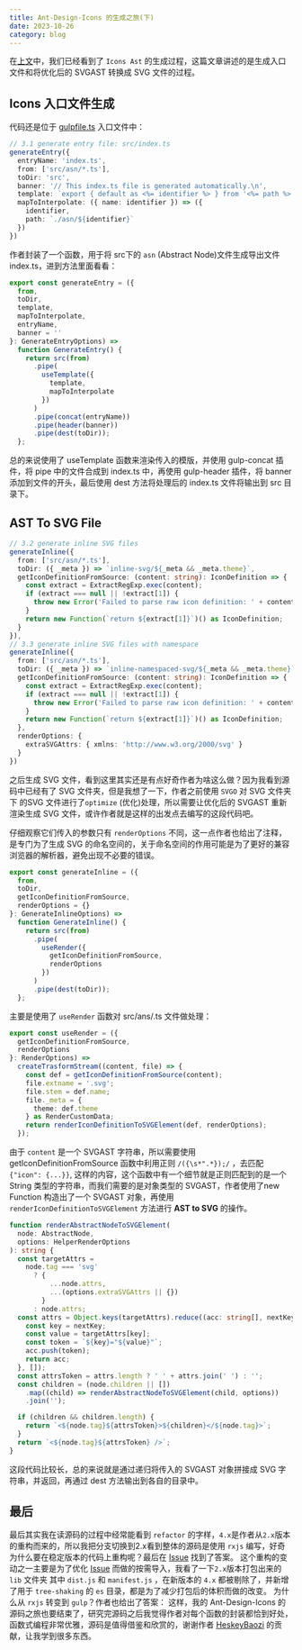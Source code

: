 ```yaml
---
title: Ant-Design-Icons 的生成之旅(下)
date: 2023-10-26
category: blog
---
```


在[上文](https://kanmalu.com/blog/ant-design-icons-part-one/)中，我们已经看到了 `Icons Ast` 的生成过程，这篇文章讲述的是生成入口文件和将优化后的 SVGAST 转换成 SVG 文件的过程。

## Icons 入口文件生成
代码还是位于 [gulpfile.ts](https://github.com/ant-design/ant-design-icons/blob/master/packages/icons-svg/gulpfile.ts) 入口文件中：

```ts {2}
// 3.1 generate entry file: src/index.ts
generateEntry({
  entryName: 'index.ts',
  from: ['src/asn/*.ts'],
  toDir: 'src',
  banner: '// This index.ts file is generated automatically.\n',
  template: `export { default as <%= identifier %> } from '<%= path %>';`,
  mapToInterpolate: ({ name: identifier }) => ({
    identifier,
    path: `./asn/${identifier}`
  })
})
```

作者封装了一个函数，用于将 src下的 `asn` (Abstract Node)文件生成导出文件 index.ts，进到方法里面看看：

```ts
export const generateEntry = ({
  from,
  toDir,
  template,
  mapToInterpolate,
  entryName,
  banner = ''
}: GenerateEntryOptions) =>
  function GenerateEntry() {
    return src(from)
      .pipe(
        useTemplate({
          template,
          mapToInterpolate
        })
      )
      .pipe(concat(entryName))
      .pipe(header(banner))
      .pipe(dest(toDir));
  };
```
总的来说使用了 useTemplate 函数来渲染传入的模版，并使用 gulp-concat 插件，将 pipe 中的文件合成到 index.ts 中，再使用 gulp-header 插件，将 banner 添加到文件的开头，最后使用 dest 方法将处理后的 index.ts 文件将输出到 src 目录下。

## AST To SVG File

```ts
// 3.2 generate inline SVG files
generateInline({
  from: ['src/asn/*.ts'],
  toDir: ({ _meta }) => `inline-svg/${_meta && _meta.theme}`,
  getIconDefinitionFromSource: (content: string): IconDefinition => {
    const extract = ExtractRegExp.exec(content);
    if (extract === null || !extract[1]) {
      throw new Error('Failed to parse raw icon definition: ' + content);
    }
    return new Function(`return ${extract[1]}`)() as IconDefinition;
  }
}),
// 3.3 generate inline SVG files with namespace
generateInline({
  from: ['src/asn/*.ts'],
  toDir: ({ _meta }) => `inline-namespaced-svg/${_meta && _meta.theme}`,
  getIconDefinitionFromSource: (content: string): IconDefinition => {
    const extract = ExtractRegExp.exec(content);
    if (extract === null || !extract[1]) {
      throw new Error('Failed to parse raw icon definition: ' + content);
    }
    return new Function(`return ${extract[1]}`)() as IconDefinition;
  },
  renderOptions: {
    extraSVGAttrs: { xmlns: 'http://www.w3.org/2000/svg' }
  }
})
```

之后生成 SVG 文件，看到这里其实还是有点好奇作者为啥这么做？因为我看到源码中已经有了 SVG 文件夹，但是我想了一下，作者之前使用 `SVGO` 对 SVG 文件夹下 的SVG 文件进行了`optimize` (优化)处理，所以需要让优化后的 SVGAST 重新渲染生成 SVG 文件，或许作者就是这样的出发点去编写的这段代码吧。

仔细观察它们传入的参数只有 `renderOptions` 不同，这一点作者也给出了注释，是专门为了生成 SVG 的命名空间的，关于命名空间的作用可能是为了更好的兼容浏览器的解析器，避免出现不必要的错误。

```ts
export const generateInline = ({
  from,
  toDir,
  getIconDefinitionFromSource,
  renderOptions = {}
}: GenerateInlineOptions) =>
  function GenerateInline() {
    return src(from)
      .pipe(
        useRender({
          getIconDefinitionFromSource,
          renderOptions
        })
      )
      .pipe(dest(toDir));
  };
```

主要是使用了 `useRender` 函数对 src/ans/.ts 文件做处理：

```ts
export const useRender = ({
  getIconDefinitionFromSource,
  renderOptions
}: RenderOptions) =>
  createTrasformStream((content, file) => {
    const def = getIconDefinitionFromSource(content);
    file.extname = '.svg';
    file.stem = def.name;
    file._meta = {
      theme: def.theme
    } as RenderCustomData;
    return renderIconDefinitionToSVGElement(def, renderOptions);
  });
```
由于 `content` 是一个 SVGAST 字符串，所以需要使用 getIconDefinitionFromSource 函数中利用正则 `/({\s*".*});/` ，去匹配 `{"icon": {...}}`, 这样的内容，这个函数中有一个细节就是正则匹配到的是一个 String 类型的字符串，而我们需要的是对象类型的 SVGAST，作者使用了new Function 构造出了一个 SVGAST 对象，再使用 `renderIconDefinitionToSVGElement` 方法进行 **AST to SVG** 的操作。

```ts
function renderAbstractNodeToSVGElement(
  node: AbstractNode,
  options: HelperRenderOptions
): string {
  const targetAttrs =
    node.tag === 'svg'
      ? {
          ...node.attrs,
          ...(options.extraSVGAttrs || {})
        }
      : node.attrs;
  const attrs = Object.keys(targetAttrs).reduce((acc: string[], nextKey) => {
    const key = nextKey;
    const value = targetAttrs[key];
    const token = `${key}="${value}"`;
    acc.push(token);
    return acc;
  }, []);
  const attrsToken = attrs.length ? ' ' + attrs.join(' ') : '';
  const children = (node.children || [])
    .map((child) => renderAbstractNodeToSVGElement(child, options))
    .join('');

  if (children && children.length) {
    return `<${node.tag}${attrsToken}>${children}</${node.tag}>`;
  }
  return `<${node.tag}${attrsToken} />`;
}
```

这段代码比较长，总的来说就是通过递归将传入的 SVGAST 对象拼接成 SVG 字符串，并返回，再通过 dest 方法输出到各自的目录中。

## 最后
最后其实我在读源码的过程中经常能看到 `refactor` 的字样，`4.x`是作者从`2.x`版本的重构而来的，所以我把分支切换到2.x看到整体的源码是使用 `rxjs` 编写，好奇为什么要在稳定版本的代码上重构呢？最后在 [Issue](https://github.com/ant-design/ant-design-icons/issues/104) 找到了答案。
<ImagePreview src='/img/icons1.png' />
这个重构的变动之一主要是为了优化 [Issue](https://github.com/vueComponent/ant-design-vue/issues/1109) 而做的按需导入，我看了一下`2.x`版本打包出来的 `lib` 文件夹
<ImagePreview src='/img/icons2.png' />
其中 `dist.js` 和 `manifest.js` ，在新版本的 `4.x` 都被剔除了，并新增了用于 `tree-shaking` 的 `es` 目录，都是为了减少打包后的体积而做的改变。
为什么从 `rxjs` 转变到 `gulp`？作者也给出了答案：
<ImagePreview src='/img/icons3.png' />
这样，我的 Ant-Design-Icons 的源码之旅也要结束了，研究完源码之后我觉得作者对每个函数的封装都恰到好处，函数式编程非常优雅，源码是值得借鉴和欣赏的，谢谢作者 [HeskeyBaozi](https://github.com/HeskeyBaozi) 的贡献，让我学到很多东西。